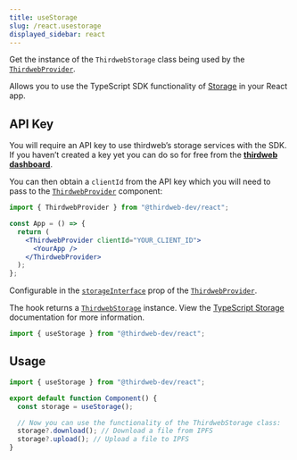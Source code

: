```yaml
---
title: useStorage
slug: /react.usestorage
displayed_sidebar: react
---
```


Get the instance of the `ThirdwebStorage` class being used by the [`ThirdwebProvider`](/react/react.thirdwebprovider).

Allows you to use the TypeScript SDK functionality of [Storage](/storage) in your React app.

## API Key

You will require an API key to use thirdweb’s storage services with the SDK. If you haven’t created a key yet you can do so for free from the [**thirdweb dashboard**](https://thirdweb.com/create-api-key).

You can then obtain a `clientId` from the API key which you will need to pass to the [`ThirdwebProvider`](/react/react.thirdwebprovider) component:

```jsx
import { ThirdwebProvider } from "@thirdweb-dev/react";

const App = () => {
  return (
    <ThirdwebProvider clientId="YOUR_CLIENT_ID">
      <YourApp />
    </ThirdwebProvider>
  );
};
```

Configurable in the [`storageInterface`](/react/react.thirdwebprovider#storageinterface-optional) prop of the [`ThirdwebProvider`](/react/react.thirdwebprovider).

The hook returns a [`ThirdwebStorage`](/typescript/storage) instance. View the [TypeScript Storage](/typescript/storage) documentation for more information.

```jsx
import { useStorage } from "@thirdweb-dev/react";
```

## Usage

```jsx
import { useStorage } from "@thirdweb-dev/react";

export default function Component() {
  const storage = useStorage();

  // Now you can use the functionality of the ThirdwebStorage class:
  storage?.download(); // Download a file from IPFS
  storage?.upload(); // Upload a file to IPFS
}
```
